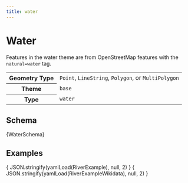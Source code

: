 ```yaml
---
title: water
---
```





# Water

Features in the water theme are from OpenStreetMap features with the `natural=water` tag.

<table>
  <tr>
    <th>Geometry Type</th>
    <td>
      <code>Point</code>, <code>LineString</code>, <code>Polygon</code>, or <code>MultiPolygon</code>
    </td>
  </tr>
  <tr>
    <th>Theme</th>
    <td><code>base</code></td>
  </tr>
  <tr>
    <th>Type</th>
    <td><code>water</code></td>
  </tr>
</table>



## Schema

<Tabs>
  <TabItem value="browsable" label="Browsable" default>
    <JSONSchemaViewer schema={ yamlLoad(WaterSchema) } resolverOptions={ generateResolverOptions({remote: true, yamlBasePath: '/base'})}/>
  </TabItem>
  <TabItem value="yaml" label="YAML" default>
    <CodeBlock language="jsx">{WaterSchema}</CodeBlock>
  </TabItem>
</Tabs>

## Examples

<Tabs>
  <TabItem value="1" label="River Example" default>
    <CodeBlock language="json">{ JSON.stringify(yamlLoad(RiverExample), null, 2) }</CodeBlock>
  </TabItem>

  <TabItem value="2" label="Prominent River Example" default>
    <CodeBlock language="json">{ JSON.stringify(yamlLoad(RiverExampleWikidata), null, 2) }</CodeBlock>
  </TabItem>

</Tabs>

